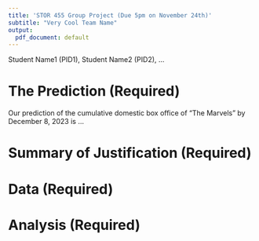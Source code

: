---
title: 'STOR 455 Group Project (Due 5pm on November 24th)'
subtitle: "Very Cool Team Name"
output:
  pdf_document: default
---

Student Name1 (PID1), Student Name2 (PID2), ...

# The Prediction (Required)
Our prediction of the cumulative domestic box office of "The Marvels" by December 8, 2023 is ...

# Summary of Justification (Required) 

# Data (Required)

# Analysis (Required)

